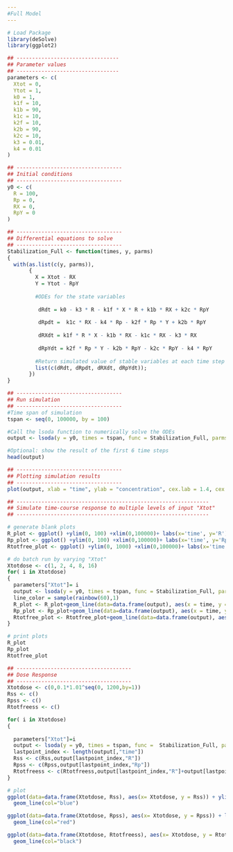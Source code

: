 ---
#Full Model
---

```{r}
# Load Package
library(deSolve)
library(ggplot2)

## ---------------------------------
## Parameter values
## --------------------------------- 
parameters <- c(
  Xtot = 0,
  Ytot = 1,
  k0 = 1,
  k1f = 10,
  k1b = 90,
  k1c = 10,
  k2f = 10,
  k2b = 90,
  k2c = 10,
  k3 = 0.01,
  k4 = 0.01
)

## ----------------------------------
## Initial conditions
## ----------------------------------
y0 <- c(
  R = 100,
  Rp = 0,
  RX = 0,
  RpY = 0
)

## ----------------------------------
## Differential equations to solve
## ----------------------------------
Stabilization_Full <- function(times, y, parms)
{
  with(as.list(c(y, parms)),
       {
         X = Xtot - RX
         Y = Ytot - RpY
         
         #ODEs for the state variables
        
          dRdt = k0 - k3 * R - k1f * X * R + k1b * RX + k2c * RpY
          
          dRpdt	=  k1c * RX - k4 * Rp - k2f * Rp * Y + k2b * RpY
          
          dRXdt = k1f * R * X - k1b * RX - k1c * RX - k3 * RX
          
          dRpYdt = k2f * Rp * Y - k2b * RpY - k2c * RpY - k4 * RpY
         
         #Return simulated value of stable variables at each time step
         list(c(dRdt, dRpdt, dRXdt, dRpYdt)); 
       })
}

## ----------------------------------
## Run simulation
## ----------------------------------
#Time span of simulation
tspan <- seq(0, 100000, by = 100)

#Call the lsoda function to numerically solve the ODEs
output <- lsoda(y = y0, times = tspan, func = Stabilization_Full, parms = parameters)

#Optional: show the result of the first 6 time steps
head(output)

## ----------------------------------
## Plotting simulation results
## ----------------------------------
plot(output, xlab = "time", ylab = "concentration", cex.lab = 1.4, cex.axis=1.35, las=1, col="blue")
```


```{r}
## --------------------------------------------------------------
## Simulate time-course response to multiple levels of input "Xtot"
## --------------------------------------------------------------

# generate blank plots
R_plot <- ggplot() +ylim(0, 100) +xlim(0,100000)+ labs(x='time', y='R')+theme(text = element_text(size=20))
Rp_plot <- ggplot() +ylim(0, 100) +xlim(0,100000)+ labs(x='time', y='Rp')+theme(text = element_text(size=20))
Rtotfree_plot <- ggplot() +ylim(0, 1000) +xlim(0,100000)+ labs(x='time', y='Rtotfree')+theme(text = element_text(size=20))

# do batch run by varying "Xtot"
Xtotdose <- c(1, 2, 4, 8, 16)
for( i in Xtotdose)
{
  parameters["Xtot"]= i
  output <- lsoda(y = y0, times = tspan, func = Stabilization_Full, parms = parameters)
  line_color = sample(rainbow(60),1)
  R_plot <- R_plot+geom_line(data=data.frame(output), aes(x = time, y = R), color = line_color)
  Rp_plot <- Rp_plot+geom_line(data=data.frame(output), aes(x = time, y = Rp), color = line_color)
  Rtotfree_plot <- Rtotfree_plot+geom_line(data=data.frame(output), aes(x = time, y = R+Rp), color = line_color)
}

# print plots
R_plot
Rp_plot
Rtotfree_plot
```


```{r}
## -------------------------------------
## Dose Response
## -------------------------------------
Xtotdose <- c(0,0.1*1.01^seq(0, 1200,by=1))
Rss <- c()
Rpss <- c()
Rtotfreess <- c()

for( i in Xtotdose)
{
  
  parameters["Xtot"]=i
  output <- lsoda(y = y0, times = tspan, func =  Stabilization_Full, parms = parameters)
  lastpoint_index <- length(output[,"time"])
  Rss <- c(Rss,output[lastpoint_index,"R"])
  Rpss <- c(Rpss,output[lastpoint_index,"Rp"])
  Rtotfreess <- c(Rtotfreess,output[lastpoint_index,"R"]+output[lastpoint_index,"Rp"])
}

# plot
ggplot(data=data.frame(Xtotdose, Rss), aes(x= Xtotdose, y = Rss)) + ylim(0, 100) + labs(x='Xtot') + theme(text = element_text(size=20))+
  geom_line(col="blue")

ggplot(data=data.frame(Xtotdose, Rpss), aes(x= Xtotdose, y = Rpss)) + labs(x='Xtot') + theme(text = element_text(size=20))+
  geom_line(col="red")

ggplot(data=data.frame(Xtotdose, Rtotfreess), aes(x= Xtotdose, y = Rtotfreess)) + labs(x='Xtot') + theme(text = element_text(size=20))+
  geom_line(col="black")
```




